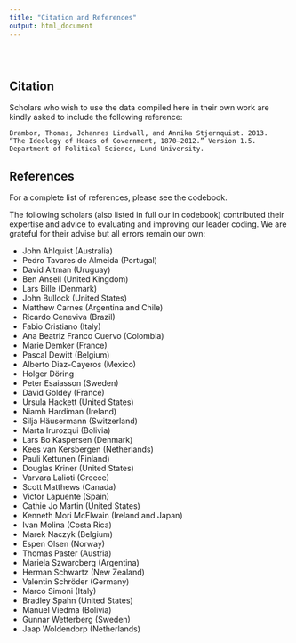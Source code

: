 ```yaml
---
title: "Citation and References"
output: html_document
---
```



<div class="row" style="padding-top: 30px;">

## Citation

Scholars who wish to use the data compiled here in their own work are kindly asked to include the following reference:

    Brambor, Thomas, Johannes Lindvall, and Annika Stjernquist. 2013. 
    “The Ideology of Heads of Government, 1870–2012.” Version 1.5. 
    Department of Political Science, Lund University.

## References

For a complete list of references, please see the codebook. 

The following scholars (also listed in full our in codebook) contributed their expertise and advice to evaluating and improving our leader coding. We are grateful for their advise but all errors remain our own: 

- John Ahlquist (Australia)
- Pedro Tavares de Almeida (Portugal)
- David Altman (Uruguay) 
- Ben Ansell (United Kingdom)
- Lars Bille (Denmark)
- John Bullock (United States)
- Matthew Carnes (Argentina and Chile)
- Ricardo Ceneviva (Brazil)
- Fabio Cristiano (Italy)
- Ana Beatriz Franco Cuervo (Colombia)
- Marie Demker (France) 
- Pascal Dewitt (Belgium)
- Alberto Diaz-Cayeros (Mexico) 
- Holger Döring 
- Peter Esaiasson (Sweden) 
- David Goldey (France) 
- Ursula Hackett (United States) 
- Niamh Hardiman (Ireland) 
- Silja Häusermann (Switzerland) 
- Marta Irurozqui (Bolivia) 
- Lars Bo Kaspersen (Denmark) 
- Kees van Kersbergen (Netherlands) 
- Pauli Kettunen (Finland) 
- Douglas Kriner (United States)
- Varvara Lalioti (Greece) 
- Scott Matthews (Canada) 
- Victor Lapuente (Spain)
- Cathie Jo Martin (United States)
- Kenneth Mori McElwain (Ireland and Japan)
- Ivan Molina (Costa Rica)
- Marek Naczyk (Belgium)
- Espen Olsen (Norway)
- Thomas Paster (Austria) 
- Mariela Szwarcberg (Argentina)
- Herman Schwartz (New Zealand) 
- Valentin Schröder (Germany) 
- Marco Simoni (Italy) 
- Bradley Spahn (United States) 
- Manuel Viedma (Bolivia) 
- Gunnar Wetterberg (Sweden) 
- Jaap Woldendorp (Netherlands)

